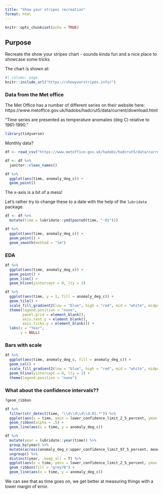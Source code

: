 ```yaml
---
title: "Show your stripes recreation"
format: html
---
```



```r
knitr::opts_chunk$set(echo = TRUE)
```

## Purpose

Recreate the show your stripes chart - sounds kinda fun and a nice place to showcase some tricks

The chart is shown at:

```r
#| column: page
knitr::include_url("https://showyourstripes.info/")
```

### Data from the Met office

The Met Office has a number of different series on their website here: https://www.metoffice.gov.uk/hadobs/hadcrut5/data/current/download.html 

"Time series are presented as temperature anomalies (deg C) relative to 1961-1990."

```r
library(tidyverse)
```

Monthly data?

```r
df <- read_csv("https://www.metoffice.gov.uk/hadobs/hadcrut5/data/current/analysis/diagnostics/HadCRUT.5.0.1.0.analysis.summary_series.global.monthly.csv")

df <- df %>% 
  janitor::clean_names()

df %>% 
  ggplot(aes(time, anomaly_deg_c)) +
  geom_point()

```

The x-axis is a bit of a mess!

Let's rather try to change these to a date with the help of the `lubridate` package.

```r
df <- df %>% 
  mutate(time = lubridate::ymd(paste0(time, "-01")))

df %>% 
  ggplot(aes(time, anomaly_deg_c)) +
  geom_point() +
  geom_smooth(method = "lm")
```

### EDA

```r
df %>% 
  ggplot(aes(time, anomaly_deg_c)) +
  geom_point() +
  geom_line() +
  geom_hline(yintercept = 0, lty = 2)
```

```r
df %>% 
  ggplot(aes(time, y = 1, fill = anomaly_deg_c)) + 
  geom_tile() +
  scale_fill_gradient2(low = "blue", high = "red", mid = "white", midpoint = 0) +
  theme(legend.position = "none",
        panel.grid = element_blank(),
        axis.text.y = element_blank(),
        axis.ticks.y = element_blank()) +
  labs(x = "Year",
       y = NULL)

```

### Bars with scale

```r
df %>%
  ggplot(aes(time, anomaly_deg_c, fill = anomaly_deg_c)) +
  geom_col() +
  scale_fill_gradient2(low = "blue", high = "red", mid = "white", midpoint = 0) +
  geom_hline(yintercept = 0, lty = 2) +
  theme(legend.position = "none")
```

### What about the confidence intervals??

```r
?geom_ribbon

df %>% 
  filter(str_detect(time, "\\d\\d\\d\\d-01.*")) %>% 
  ggplot(aes(x = time, ymin = lower_confidence_limit_2_5_percent, ymax = upper_confidence_limit_97_5_percent)) +
  geom_ribbon(alpha = .5) +
  geom_line(aes(x = time, y = anomaly_deg_c))

df %>% 
  mutate(year = lubridate::year(time)) %>% 
  group_by(year) %>% 
  mutate(across(anomaly_deg_c:upper_confidence_limit_97_5_percent, mean)) %>% 
  ungroup() %>% 
  distinct(year, .keep_all = T) %>% 
  ggplot(aes(x = time, ymin = lower_confidence_limit_2_5_percent, ymax = upper_confidence_limit_97_5_percent)) +
  geom_ribbon(fill = "grey70") +
  geom_line(aes(x = time, y = anomaly_deg_c))
```

We can see that as time goes on, we get better at measuring things with a lower margin of error.

